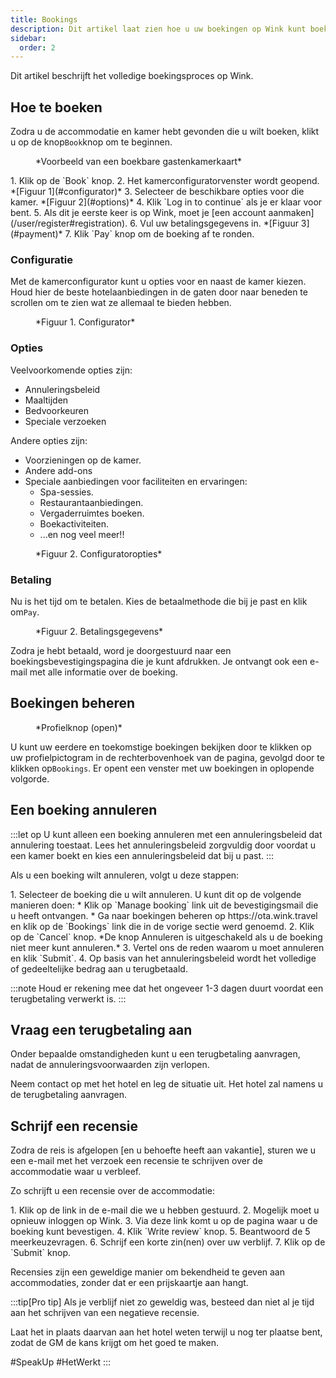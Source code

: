 ```yaml
---
title: Bookings
description: Dit artikel laat zien hoe u uw boekingen op Wink kunt boeken en beheren
sidebar:
  order: 2
---
```


Dit artikel beschrijft het volledige boekingsproces op Wink.

## Hoe te boeken

Zodra u de accommodatie en kamer hebt gevonden die u wilt boeken, klikt u op de knop`Book`knop om te beginnen.

<figure>
  <CloudinaryImage width="350" height="819" resize="scale" quality="best" alt="Boekbare gastenkamerkaart" src="academy/guest-room-card" errorImage="noimage_opaque_nyrtl0.png" />

  <figcaption>*Voorbeeld van een boekbare gastenkamerkaart*</figcaption>
</figure>


<Steps>
  1. Klik op de `Book` knop.
  2. Het kamerconfiguratorvenster wordt geopend. *[Figuur 1](#configurator)*
  3. Selecteer de beschikbare opties voor die kamer. *[Figuur 2](#options)*
  4. Klik `Log in to continue` als je er klaar voor bent.
  5. Als dit je eerste keer is op Wink, moet je [een account aanmaken](/user/register#registration).
  6. Vul uw betalingsgegevens in. *[Figuur 3](#payment)*
  7. Klik `Pay` knop om de boeking af te ronden.
</Steps>


### Configuratie

Met de kamerconfigurator kunt u opties voor en naast de kamer kiezen.
Houd hier de beste hotelaanbiedingen in de gaten door naar beneden te scrollen om te zien wat ze allemaal te bieden hebben.

<figure>
  <CloudinaryImage width="700" height="1176" resize="scale" quality="best" alt="Kamerconfigurator" src="academy/room-configurator-1" errorImage="noimage_opaque_nyrtl0.png" />

  <figcaption>*Figuur 1. Configurator*</figcaption>
</figure>


### Opties

Veelvoorkomende opties zijn:

* Annuleringsbeleid
* Maaltijden
* Bedvoorkeuren
* Speciale verzoeken

Andere opties zijn:

* Voorzieningen op de kamer.
* Andere add-ons
* Speciale aanbiedingen voor faciliteiten en ervaringen:
  * Spa-sessies.
  * Restaurantaanbiedingen.
  * Vergaderruimtes boeken.
  * Boekactiviteiten.
  * ...en nog veel meer!!

<figure>
  <CloudinaryImage width="700" height="1176" resize="scale" quality="best" alt="Kamerconfigurator" src="academy/room-configurator-2" errorImage="noimage_opaque_nyrtl0.png" />

  <figcaption>*Figuur 2. Configuratoropties*</figcaption>
</figure>


### Betaling

Nu is het tijd om te betalen. Kies de betaalmethode die bij je past en klik om`Pay`.

<figure>
  <CloudinaryImage width="700" height="1141" resize="scale" quality="best" alt="Betalingsgegevens" src="academy/payment-modal" errorImage="noimage_opaque_nyrtl0.png" />

  <figcaption>*Figuur 2. Betalingsgegevens*</figcaption>
</figure>


Zodra je hebt betaald, word je doorgestuurd naar een boekingsbevestigingspagina die je kunt afdrukken.
Je ontvangt ook een e-mail met alle informatie over de boeking.

## Boekingen beheren

<figure>
  <CloudinaryImage width="350" height="404" resize="scale" quality="best" alt="Accountknop bij authenticatie" src="academy/account-button-auth-open" errorImage="noimage_opaque_nyrtl0.png" />

  <figcaption>*Profielknop (open)*</figcaption>
</figure>


U kunt uw eerdere en toekomstige boekingen bekijken door te klikken op uw profielpictogram in de rechterbovenhoek van de pagina, gevolgd door te klikken op`Bookings`.
Er opent een venster met uw boekingen in oplopende volgorde.

## Een boeking annuleren

:::let op
U kunt alleen een boeking annuleren met een annuleringsbeleid dat annulering toestaat. Lees het annuleringsbeleid zorgvuldig door voordat u een kamer boekt en kies een annuleringsbeleid dat bij u past.
:::

Als u een boeking wilt annuleren, volgt u deze stappen:

<Steps>
  1. Selecteer de boeking die u wilt annuleren. U kunt dit op de volgende manieren doen:
     * Klik op `Manage booking` link uit de bevestigingsmail die u heeft ontvangen.
     * Ga naar boekingen beheren op https://ota.wink.travel en klik op de `Bookings` link die in de vorige sectie werd genoemd.
  2. Klik op de `Cancel` knop. *De knop Annuleren is uitgeschakeld als u de boeking niet meer kunt annuleren.*
  3. Vertel ons de reden waarom u moet annuleren en klik `Submit`.
  4. Op basis van het annuleringsbeleid wordt het volledige of gedeeltelijke bedrag aan u terugbetaald.
</Steps>


:::note
Houd er rekening mee dat het ongeveer 1-3 dagen duurt voordat een terugbetaling verwerkt is.
:::

## Vraag een terugbetaling aan

Onder bepaalde omstandigheden kunt u een terugbetaling aanvragen, nadat de annuleringsvoorwaarden zijn verlopen.

Neem contact op met het hotel en leg de situatie uit. Het hotel zal namens u de terugbetaling aanvragen.

## Schrijf een recensie

Zodra de reis is afgelopen \[en u behoefte heeft aan vakantie], sturen we u een e-mail met het verzoek een recensie te schrijven over de accommodatie waar u verbleef.

Zo schrijft u een recensie over de accommodatie:

<Steps>
  1. Klik op de link in de e-mail die we u hebben gestuurd.
  2. Mogelijk moet u opnieuw inloggen op Wink.
  3. Via deze link komt u op de pagina waar u de boeking kunt bevestigen.
  4. Klik `Write review` knop.
  5. Beantwoord de 5 meerkeuzevragen.
  6. Schrijf een korte zin(nen) over uw verblijf.
  7. Klik op de `Submit` knop.
</Steps>


Recensies zijn een geweldige manier om bekendheid te geven aan accommodaties, zonder dat er een prijskaartje aan hangt.

:::tip\[Pro tip]
Als je verblijf niet zo geweldig was, besteed dan niet al je tijd aan het schrijven van een negatieve recensie.

Laat het in plaats daarvan aan het hotel weten terwijl u nog ter plaatse bent, zodat de GM de kans krijgt om het goed te maken.

\#SpeakUp #HetWerkt
:::

